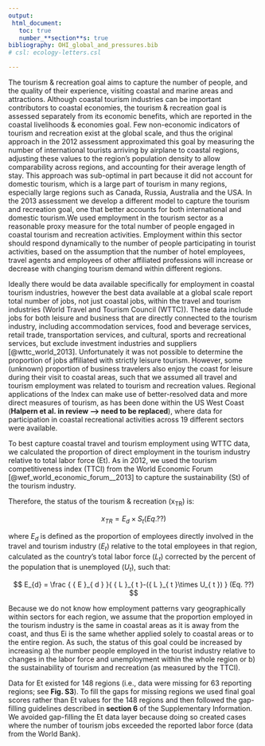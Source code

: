 ```yaml
---
output:
 html_document:
   toc: true
   number_**section**s: true
bibliography: OHI_global_and_pressures.bib
# csl: ecology-letters.csl

---
```


The tourism & recreation goal aims to capture the number of people, and the quality of their experience, visiting coastal and marine areas and attractions. Although coastal tourism industries can be important contributors to coastal economies, the tourism & recreation goal is assessed separately from its economic benefits, which are reported in the coastal livelihoods & economies goal. Few non-economic indicators of tourism and recreation exist at the global scale, and thus the original approach in the 2012 assessment approximated this goal by measuring the number of international tourists arriving by airplane to coastal regions, adjusting these values to the region’s population density to allow comparability across regions, and accounting for their average length of stay. This approach was sub-optimal in part because it did not account for domestic tourism, which is a large part of tourism in many regions, especially large regions such as Canada, Russia, Australia and the USA. In the 2013 assessment we develop a different model to capture the tourism and recreation goal, one that better accounts for both international and domestic tourism.We used employment in the tourism sector as a reasonable proxy measure for the total number of people engaged in coastal tourism and recreation activities. Employment within this sector should respond dynamically to the number of people participating in tourist activities, based on the assumption that the number of hotel employees, travel agents and employees of other affiliated professions will increase or decrease with changing tourism demand within different regions.

Ideally there would be data available specifically for employment in coastal tourism industries, however the best data available at a global scale report total number of jobs, not just coastal jobs, within the travel and tourism industries (World Travel and Tourism Council (WTTC)). These data include jobs for both leisure and business that are directly connected to the tourism industry, including accommodation services, food and beverage services, retail trade, transportation services, and cultural, sports and recreational services, but exclude investment industries and suppliers [@wttc_world_2013]. Unfortunately it was not possible to determine the proportion of jobs affiliated with strictly leisure tourism. However, some (unknown) proportion of business travelers also enjoy the coast for leisure during their visit to coastal areas, such that we assumed all travel and tourism employment was related to tourism and recreation values. Regional applications of the Index can make use of better-resolved data and more direct measures of tourism, as has been done within the US West Coast (**Halpern et al. in review --> need to be replaced**), where data for participation in coastal recreational activities across 19 different sectors were available.

To best capture coastal travel and tourism employment using WTTC data, we calculated the proportion of direct employment in the tourism industry relative to total labor force (Et). As in 2012, we used the tourism competitiveness index (TTCI) from the World Economic Forum [@wef_world_economic_forum__2013] to capture the sustainability (St) of the tourism industry.

Therefore, the status of the tourism & recreation (x<sub>TR</sub>) is:

$$
x_{TR} = { E }_{ d }\times { S }_{ t } (Eq. ??)
$$

where _E<sub>d</sub>_ is defined as the proportion of employees directly involved in the travel and tourism industry (_E<sub>t</sub>_) relative to the total employees in that region, calculated as the country’s total labor force (_L<sub>t</sub>_) corrected by the percent of the population that is unemployed (_U<sub>t</sub>_), such that:

$$
E_{d} = \frac { { E }_{ d } }{ { L }_{ t }-({ L }_{ t }\times U_{ t }) }  (Eq. ??)
$$

Because we do not know how employment patterns vary geographically within sectors for each region, we assume that the proportion employed in the tourism industry is the same in coastal areas as it is away from the coast, and thus Ei is the same whether applied solely to coastal areas or to the entire region. As such, the status of this goal could be increased by increasing a) the number people employed in the tourist industry relative to changes in the labor force and unemployment within the whole region or b) the sustainability of tourism and recreation (as measured by the TTCI).

Data for Et existed for 148 regions (i.e., data were missing for 63 reporting regions; see **Fig. S3**). To fill the gaps for missing regions we used final goal scores rather than Et values for the 148 regions and then followed the gap-filling guidelines described in **section 6** of the Supplementary Information. We avoided gap-filling the Et data layer because doing so created cases where the number of tourism jobs exceeded the reported labor force (data from the World Bank).
